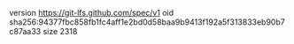 version https://git-lfs.github.com/spec/v1
oid sha256:94377fbc858fb1fc4aff1e2bd0d58baa9b9413f192a5f313833eb90b7c87aa33
size 2318
